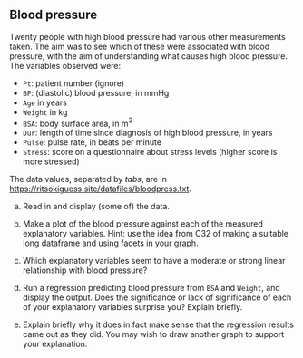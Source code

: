 ## Blood pressure

Twenty people with high blood pressure had various other measurements taken. The aim was to see which of these were associated with blood pressure, with the aim of understanding what causes high blood pressure. The variables observed were:

- `Pt`: patient number (ignore)
- `BP`: (diastolic) blood pressure, in mmHg
- `Age` in years
- `Weight` in kg
- `BSA`: body surface area, in m$^2$
- `Dur`: length of time since diagnosis of high blood pressure, in years
- `Pulse`: pulse rate, in beats per minute
- `Stress`: score on a questionnaire about stress levels (higher score is more stressed)

The data values, separated by *tabs*, are in [https://ritsokiguess.site/datafiles/bloodpress.txt](https://ritsokiguess.site/datafiles/bloodpress.txt).

(a) Read in and display (some of) the data.


(b) Make a plot of the blood pressure against each of the measured explanatory variables. Hint: use the idea from C32 of making a suitable long dataframe and using facets in your graph.


(c) Which explanatory variables seem to have a moderate or strong linear relationship with blood pressure?



(d) Run a regression predicting blood pressure from `BSA` and `Weight`, and display the output. Does the significance or lack of significance of each of your explanatory variables surprise you? Explain briefly.


(e) Explain briefly why it does in fact make sense that the regression results came out as they did. You may wish to draw another graph to support your explanation.


